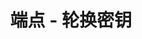 ---
title: '端点 - 轮换密钥'
openapi: '/cn/api-reference/openapi-cn.json POST /v1/webhook/endpoint/{id}/secret/rotate'
---